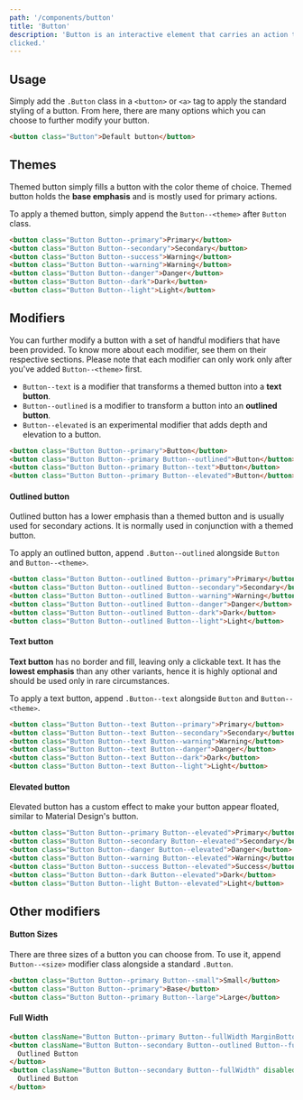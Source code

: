 ```yaml
---
path: '/components/button'
title: 'Button'
description: 'Button is an interactive element that carries an action that returns a feedback when
clicked.'
---
```


## Usage

Simply add the `.Button` class in a `<button>` or `<a>` tag to apply the standard styling of
a button. From here, there are many options which you can choose to further modify your button.

```html preview=true
<button class="Button">Default button</button>
```

## Themes

Themed button simply fills a button with the color theme of choice. Themed button holds the
**base emphasis** and is mostly used for primary actions.

To apply a themed button, simply append the `Button--<theme>` after `Button` class.

```html preview=true
<button class="Button Button--primary">Primary</button>
<button class="Button Button--secondary">Secondary</button>
<button class="Button Button--success">Warning</button>
<button class="Button Button--warning">Warning</button>
<button class="Button Button--danger">Danger</button>
<button class="Button Button--dark">Dark</button>
<button class="Button Button--light">Light</button>
```

## Modifiers

You can further modify a button with a set of handful modifiers that have been provided. To know
more about each modifier, see them on their respective sections. Please note that each modifier
can only work only after you've added `Button--<theme>` first.

- `Button--text` is a modifier that transforms a themed button into a **text button**.
- `Button--outlined` is a modifier to transform a button into an **outlined button**.
- `Button--elevated` is an experimental modifier that adds depth and elevation to a button.

```html preview=true
<button class="Button Button--primary">Button</button>
<button class="Button Button--primary Button--outlined">Button</button>
<button class="Button Button--primary Button--text">Button</button>
<button class="Button Button--primary Button--elevated">Button</button>
```

#### Outlined button

Outlined button has a lower emphasis than a themed button and is usually used for secondary actions.
It is normally used in conjunction with a themed button.

To apply an outlined button, append `.Button--outlined` alongside `Button` and `Button--<theme>`.

```html preview=true bgColor=neutral.10
<button class="Button Button--outlined Button--primary">Primary</button>
<button class="Button Button--outlined Button--secondary">Secondary</button>
<button class="Button Button--outlined Button--warning">Warning</button>
<button class="Button Button--outlined Button--danger">Danger</button>
<button class="Button Button--outlined Button--dark">Dark</button>
<button class="Button Button--outlined Button--light">Light</button>
```

#### Text button

**Text button** has no border and fill, leaving only a clickable text. It has the **lowest emphasis**
than any other variants, hence it is highly optional and should be used only in rare circumstances.

To apply a text button, append `.Button--text` alongside `Button` and `Button--<theme>`.

```html preview=true
<button class="Button Button--text Button--primary">Primary</button>
<button class="Button Button--text Button--secondary">Secondary</button>
<button class="Button Button--text Button--warning">Warning</button>
<button class="Button Button--text Button--danger">Danger</button>
<button class="Button Button--text Button--dark">Dark</button>
<button class="Button Button--text Button--light">Light</button>
```

#### Elevated button

Elevated button has a custom effect to make your button appear floated, similar to Material Design's
button.

```html preview=true
<button class="Button Button--primary Button--elevated">Primary</button>
<button class="Button Button--secondary Button--elevated">Secondary</button>
<button class="Button Button--danger Button--elevated">Danger</button>
<button class="Button Button--warning Button--elevated">Warning</button>
<button class="Button Button--success Button--elevated">Success</button>
<button class="Button Button--dark Button--elevated">Dark</button>
<button class="Button Button--light Button--elevated">Light</button>
```

## Other modifiers

#### Button Sizes

There are three sizes of a button you can choose from. To use it, append `Button--<size>` modifier
class alongside a standard `.Button`.

```html preview=true
<button class="Button Button--primary Button--small">Small</button>
<button class="Button Button--primary">Base</button>
<button class="Button Button--primary Button--large">Large</button>
```

#### Full Width

```html preview=true
<button className="Button Button--primary Button--fullWidth MarginBottom">Primary Button</button>
<button className="Button Button--secondary Button--outlined Button--fullWidth MarginBottom">
  Outlined Button
</button>
<button className="Button Button--secondary Button--fullWidth" disabled>
  Outlined Button
</button>
```
